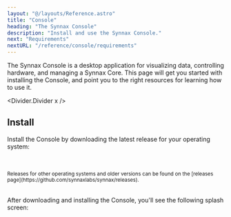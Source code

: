 ```yaml
---
layout: "@/layouts/Reference.astro"
title: "Console"
heading: "The Synnax Console"
description: "Install and use the Synnax Console."
next: "Requirements"
nextURL: "/reference/console/requirements"
---
```





The Synnax Console is a desktop application for visualizing data, controlling hardware,
and managing a Synnax Core. This page will get you started with installing the Console,
and point you to the right resources for learning how to use it.

<Divider.Divider x />

## Install

Install the Console by downloading the latest release for your operating system:

<br />
<br />
<Flex.Box direction="y" justify="center" align="center">
  <Console.DownloadButton client:load />
  <small>
    Releases for other operating systems and older versions can be found on the
    [releases page](https://github.com/synnaxlabs/synnax/releases).
  </small>
</Flex.Box>
<br />
<br />

After downloading and installing the Console, you'll see the following splash screen:

<Image id="console/get-started/window" client:only="react" />
